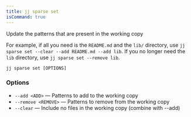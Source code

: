 ```yaml
---
title: jj sparse set
isCommand: true
---
```


Update the patterns that are present in the working copy

For example, if all you need is the `README.md` and the `lib/` directory, use `jj sparse set --clear --add README.md --add lib`. If you no longer need the `lib` directory, use `jj sparse set --remove lib`.

```shell title="Usage"
jj sparse set [OPTIONS]
```

### Options

- `--add <ADD>` — Patterns to add to the working copy
- `--remove <REMOVE>` — Patterns to remove from the working copy
- `--clear` — Include no files in the working copy (combine with --add)

